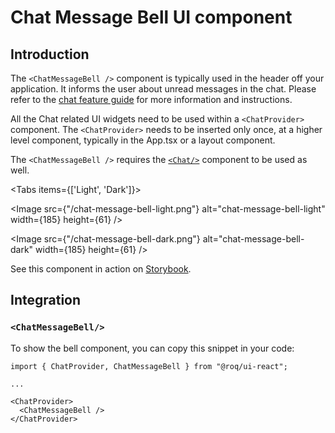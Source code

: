 
# Chat Message Bell UI component

## Introduction

The `<ChatMessageBell />` component is typically used in the header off your application. It informs the user about
unread messages in the chat. Please refer to the [chat feature guide](/feature-guides/chat) for more information and
instructions.

All the Chat related UI widgets need to be used within a `<ChatProvider>` component.
The `<ChatProvider>` needs to be inserted only once, at a higher level component, typically in the App.tsx or a layout component.

The `<ChatMessageBell />` requires the [`<Chat/>`](/ui-components/chat) component to be used as well.

<Tabs items={['Light', 'Dark']}><Tab>

<Image
  src={"/chat-message-bell-light.png"}
  alt="chat-message-bell-light"
  width={185}
  height={61}
/>

</Tab><Tab>

<Image
  src={"/chat-message-bell-dark.png"}
  alt="chat-message-bell-dark"
  width={185}
  height={61}
/>

</Tab></Tabs>

See this component in action on
[Storybook](https://ui.roq.tech/?path=/docs/chat-chatmessagebell--default).

## Integration

### `<ChatMessageBell/>`

To show the bell component, you can copy this snippet in your code:

```tsx
import { ChatProvider, ChatMessageBell } from "@roq/ui-react";

...

<ChatProvider>
  <ChatMessageBell />
</ChatProvider>
```
